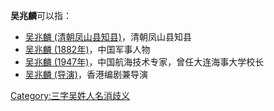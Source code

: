 '''吴兆麟'''可以指：
* [[吴兆麟_(清朝凤山县知县)|吴兆麟 (清朝凤山县知县)]]，清朝凤山县知县
* [[吴兆麟_(1882年)|吴兆麟 (1882年)]]，中国军事人物
* [[吴兆麟_(1947年)|吴兆麟 (1947年)]]，中国航海技术专家，曾任大连海事大学校长
* [[吴兆麟_(导演)|吴兆麟 (导演)]]，香港编剧兼导演

{{disambig}}

[[Category:三字吴姓人名消歧义|Category:三字吴姓人名消歧义]]